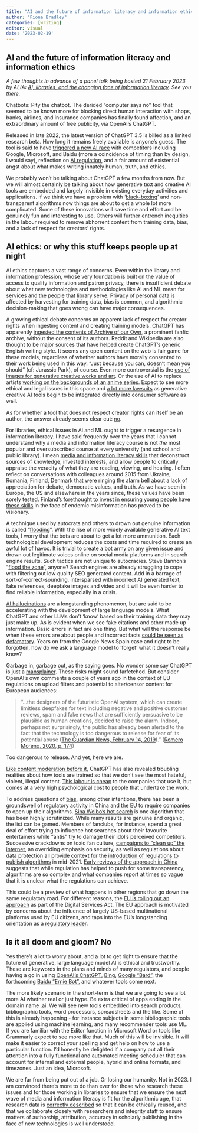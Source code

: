 ```yaml
---
title: "AI and the future of information literacy and information ethics"
author: "Fiona Bradley"
categories: [writing]
editor: visual
date: '2023-02-19'
---
```


## AI and the future of information literacy and information ethics

*A few thoughts in advance of a panel talk being hosted 21 February 2023 by ALIA: [AI, libraries, and the changing face of information literacy](https://www.alia.org.au/EventDetail?EventKey=AI001). See you there.*

Chatbots: Pity the chatbot. The derided "computer says no" tool that seemed to be known more for blocking direct human interaction with shops, banks, airlines, and insurance companies has finally found affection, and an extraordinary amount of free publicity, via OpenAI's ChatGPT.

Released in late 2022, the latest version of ChatGPT 3.5 is billed as a limited research beta. How long it remains freely available is anyone's guess. The tool is said to have [triggered a new AI race](https://www.vox.com/future-perfect/23591534/chatgpt-artificial-intelligence-google-baidu-microsoft-openai) with competitors including Google, Microsoft, and Baidu (more a coincidence of timing than by design, I would say), reflection on [AI regulation](https://www.tandfonline.com/doi/abs/10.1080/24750158.2022.2101911?journalCode=ualj21), and a fair amount of existential angst about what makes writing innately human, truth, and ethics.

We probably won't be talking about ChatGPT a few months from now. But we will almost certainly be talking about how generative text and creative AI tools are embedded and largely invisible in existing everyday activities and applications. If we think we have a problem with '[black-boxing](https://www.hup.harvard.edu/catalog.php?isbn=9780674970847)' and non-transparent algorithms now things are about to get a whole lot more complicated. Some of these innovations will save time and effort and be genuinely fun and interesting to use. Others will further entrench inequities in the labour required to remove abhorrent content from training data, bias, and a lack of respect for creators' rights.

## AI ethics: or why this stuff keeps people up at night

AI ethics captures a vast range of concerns. Even within the library and information profession, whose very foundation is built on the value of access to quality information and patron privacy, there is insufficient debate about what new technologies and methodologies like AI and ML mean for services and the people that library serve. Privacy of personal data is affected by harvesting for training data, bias is common, and algorithmic decision-making that goes wrong can have major consequences.

A growing ethical debate concerns an apparent lack of respect for creator rights when ingesting content and creating training models. ChatGPT has apparently [ingested the contents of Archive of our Own](https://www.reddit.com/r/AO3/comments/zl72bn/update_ao3s_response_to_sudowritesai_scraping/), a prominent fanfic archive, without the consent of its authors. Reddit and Wikipedia are also thought to be major sources that have helped create ChatGPT's generic English writing style. It seems any open content on the web is fair game for these models, regardless of whether authors have morally consented to their work being used in this way. "Just because you can, doesn't mean you should" (cf: Jurassic Park), of course. Even more controversial is the [use of images for generative creative works and art](https://kotaku.com/ai-art-dall-e-midjourney-stable-diffusion-copyright-1849388060). Or the use of AI to replace artists [working on the backgrounds of an anime series](https://www.pcmag.com/news/netflix-taps-ai-to-generate-anime-backgrounds-rather-than-hire-humans). Expect to see more ethical and legal issues in this space and [a lot more lawsuits](https://kotaku.com/ai-art-dall-e-midjourney-stable-diffusion-copyright-1849388060) as generative creative AI tools begin to be integrated directly into consumer software as well.

As for whether a tool that does not respect creator rights can itself be an author, the answer already seems clear cut: [no](https://www.science.org/doi/10.1126/science.adg7879).

For libraries, ethical issues in AI and ML ought to trigger a resurgence in information literacy. I have said frequently over the years that I cannot understand why a media and information literacy course is not *the* most popular and oversubscribed course at every university (and school and public library). I mean [media and information literacy skills](https://www.notion.so/checkpleasecc/Check-Please-Starter-Course-ae34d043575e42828dc2964437ea4eed) that deconstruct sources of knowledge, invested interests, and allow people to critically appraise the veracity of what they are reading, viewing, and hearing. I often reflect on conversations with colleagues around 2015 from Ukraine, Romania, Finland, Denmark that were ringing the alarm bell about a lack of appreciation for debate, democratic values, and truth. As we have seen in Europe, the US and elsewhere in the years since, these values have been sorely tested. [Finland's forethought to invest in ensuring young people have these skills](https://www.theguardian.com/world/2020/jan/28/fact-from-fiction-finlands-new-lessons-in-combating-fake-news) in the face of endemic misinformation has proved to be visionary.

A technique used by autocrats and others to drown out genuine information is called "[flooding](https://press.princeton.edu/books/hardcover/9780691178868/censored)". With the rise of more widely available generative AI text tools, I worry that the bots are about to get a lot more ammunition. Each technological development reduces the costs and time required to create an awful lot of havoc. It is trivial to create a bot army on any given issue and drown out legitimate voices online on social media platforms and in search engine results. Such tactics are not unique to autocracies. Steve Bannon's "[flood the zone](https://edition.cnn.com/2021/11/16/media/steve-bannon-reliable-sources/index.html)", anyone? Search engines are already struggling to cope with filtering out low quality SEO generated content. Add in a barrage of sort-of-correct-sounding, intersparsed with incorrect AI generated text, fake references, deepfake images and video and it will be even harder to find reliable information, especially in a crisis.

[AI hallucinations](https://en.wikipedia.org/wiki/Hallucination_(artificial_intelligence)) are a longstanding phenomenon, but are said to be accelerating with the development of large language models. What ChatGPT and other LLMs don't 'know' based on their training data they may just make up. As is evident when we see fake citations and other made up information. Basic errors in fact are one thing. But what will the response be when these errors are about people and incorrect facts [could be seen as defamatory](https://twitter.com/random_walker/status/1625879796638003200). Years on from the Google News Spain case and right to be forgotten, how do we ask a language model to 'forget' what it doesn't really know?

Garbage in, garbage out, as the saying goes. No wonder some say ChatGPT is just a [mansplainer](https://futurism.com/artificial-intelligence-automated-mansplaining-machine). These risks might sound farfetched. But consider OpenAI's own comments a couple of years ago in the context of EU regulations on upload filters and potential to alter/censor content for European audiences:

> "...the designers of the futuristic OpenAI system, which can create limitless deepfakes for text including negative and positive customer reviews, spam and fake news that are sufficiently persuasive to be plausible as human creations, decided to raise the alarm. Indeed, perhaps not surprisingly, the public has already been alerted to the fact that the technology is too dangerous to release for fear of its potential abuse ([The Guardian News, February 14, 2019](https://www.theguardian.com/technology/2019/feb/14/elon-musk-backed-ai-writes-convincing-news-fiction))." ([Romero Moreno, 2020, p. 174](https://doi.org/10.1080/13600869.2020.1733760))

Too dangerous to release. And yet, here we are.

[Like content moderation before it](https://www.theguardian.com/books/2019/aug/18/behind-the-screen-sarah-t-roberts-review), ChatGPT has also revealed troubling realities about how tools are trained so that we don't see the most hateful, violent, illegal content. [This labour is cheap](https://time.com/6247678/openai-chatgpt-kenya-workers/) to the companies that use it, but comes at a very high psychological cost to people that undertake the work.

To address questions of [bias](https://www.theguardian.com/technology/2023/feb/09/googles-bard-demo-what-went-wrong-chatgpt-chatbots-ai), among other intentions, there has been a groundswell of regulatory activity in China and the EU to require companies to open up their algorithms. [Sina Weibo's hot search](https://carnegieendowment.org/2022/12/09/what-china-s-algorithm-registry-reveals-about-ai-governance-pub-88606) is one algorithm that has been highly scrutinized. While many results are genuine and organic, the list can be gamed. Members of fanclubs, for instance, spend a great deal of effort trying to influence hot searches about their favourite entertainers while "antis" try to damage their idol's perceived competitors. Successive crackdowns on toxic fan culture, [campaigns to "clean up" the internet](https://www.reuters.com/world/china/chinas-cyberspace-regulator-says-internet-clean-up-campaign-sees-positive-2022-03-10/), an overriding emphasis on security, as well as regulations about data protection all provide context for the [introduction of regulations to publish algorithms](https://www.dw.com/en/china-sets-new-rules-for-internet-algorithms/a-58999473) in mid-2021. [Early reviews of the approach in China](https://carnegieendowment.org/2022/12/09/what-china-s-algorithm-registry-reveals-about-ai-governance-pub-88606) suggests that while regulation has helped to push for some transparency, algorithms are so complex and what companies report at times so vague that it is unclear what the regulations can achieve.

This could be a preview of what happens in other regions that go down the same regulatory road. For different reasons, the [EU is rolling out an approach](https://algorithmic-transparency.ec.europa.eu/index_en) as part of the Digital Services Act. The EU approach is motivated by concerns about the influence of largely US-based multinational platforms used by EU citizens, and taps into the EU's longstanding orientation as a [regulatory leader](https://papers.ssrn.com/sol3/papers.cfm?abstract_id=3501410).

## Is it all doom and gloom? No

Yes there's a lot to worry about, and a lot to get right to ensure that the future of generative, large language model AI is ethical and trustworthy. These are keywords in the plans and minds of many regulators, and people having a go in using [OpenAI's ChatGPT](chat.openai.com/), [Bing](https://www.bing.com/search?q=Bing+AI&showconv=1&FORM=hpcodx), [Google "Bard"](https://blog.google/technology/ai/bard-google-ai-search-updates/), the forthcoming [Baidu "Ernie Bot"](https://ai.baidu.com/), and whatever tools come next.

The more likely scenario in the short-term is that we are going to see a lot more AI whether real or just hype. Be extra critical of apps ending in the domain name .ai. We will see new tools embedded into search products, bibliographic tools, word processors, spreadsheets and the like. Some of this is already happening - for instance subjects in some bibliographic tools are applied using machine learning, and many recommender tools use ML. If you are familiar with the Editor function in Microsoft Word or tools like Grammarly expect to see more like that. Much of this will be invisible. It will make it easier to correct your spelling and get help on how to use a particular function. I'd honestly be delighted if a company put all their attention into a fully functional and automated meeting scheduler that can account for internal and external people, hybrid and online formats, and timezones. Just an idea, Microsoft.

We are far from being put out of a job. Or losing our humanity. Not in 2023. I am convinced there's more to do than ever for those who research these issues and for those working in libraries to ensure that we ensure the next wave of media and information literacy is fit for the algorithmic age, that research data is [correctly described](https://cacm.acm.org/magazines/2021/12/256932-datasheets-for-datasets/abstract) so that it can be ethically reused, and that we collaborate closely with researchers and integrity staff to ensure matters of authorship, attribution, accuracy in scholarly publishing in the face of new technologies is well understood.
